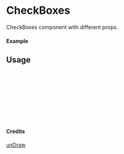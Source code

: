 
<Meta of={CheckBoxes} title="unDraw/CheckBoxes" />

# CheckBoxes

CheckBoxes component with different props.

#### Example

<Canvas of={CheckBoxes.Primary} />

## Usage

```ts
import { CheckBoxes } from "yadl-ui";

const Example = () => {
  return (
      <CheckBoxes />
  );
};

export default Example;
```

#### Credits
[unDraw](https://undraw.co/illustrations)
